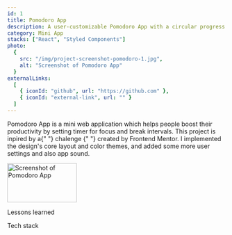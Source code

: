 ```yaml
---
id: 1
title: Pomodoro App
description: A user-customizable Pomodoro App with a circular progress bar and alarm sound.
category: Mini App
stacks: ["React", "Styled Components"]
photo:
  {
    src: "/img/project-screenshot-pomodoro-1.jpg",
    alt: "Screenshot of Pomodoro App"
  }
externalLinks:
  [
    { iconId: "github", url: "https://github.com" },
    { iconId: "external-link", url: "" }
  ]
---
```


<Paragraph>
  Pomodoro App is a mini web application which helps people boost their
  productivity by setting timer for focus and break intervals. This project is
  inpired by a{" "}
  <ExternalLink href="https://www.frontendmentor.io/challenges/pomodoro-app-KBFnycJ6G">
    chalenge
  </ExternalLink>{" "}
  created by Frontend Mentor. I implemented the design's core layout and color
  themes, and added some more user settings and also app sound.
</Paragraph>

<Image
  src="/img/project-screenshot-pomodoro-1.jpg"
  alt="Screenshot of Pomodoro App"
  width="160px"
  height="90px"
  layout="responsive"
/>

<MajorHeading>Lessons learned</MajorHeading>

<MajorHeading>Tech stack</MajorHeading>
